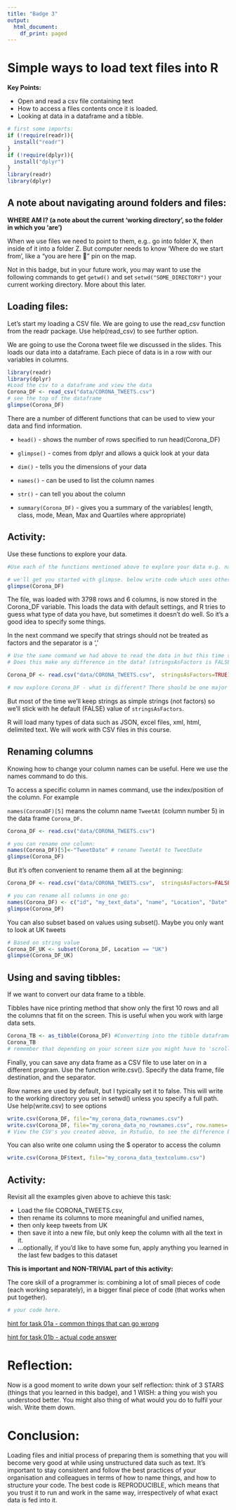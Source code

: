 ```yaml
---
title: "Badge 3"
output:
  html_document:
    df_print: paged
---
```


# Simple ways to load text files into R

**Key Points:**

-   Open and read a csv file containing text
-   How to access a files contents once it is loaded.
-   Looking at data in a dataframe and a tibble.

```r
# first some imports:
if (!require(readr)){
  install("readr")
}
if (!require(dplyr)){
  install("dplyr")
}
library(readr)
library(dplyr)
```

## A note about navigating around folders and files:

**WHERE AM I? (a note about the current 'working directory', so the folder in which you 'are')**

When we use files we need to point to them, e.g.. go into folder X, then inside of it into a folder Z. But computer needs to know 'Where do we start from', like a "you are here 📍" pin on the map.

Not in this badge, but in your future work, you may want to use the following commands to get `getwd()` and set `setwd("SOME_DIRECTORY")` your current working directory. More about this later.

## Loading files:

Let's start my loading a CSV file. We are going to use the read_csv function from the readr package. Use help(read_csv) to see further option.

We are going to use the Corona tweet file we discussed in the slides. This loads our data into a dataframe. Each piece of data is in a row with our variables in columns.

```r
library(readr)
library(dplyr)
#Load the csv to a dataframe and view the data
Corona_DF <- read_csv("data/CORONA_TWEETS.csv")
# see the top of the dataframe
glimpse(Corona_DF)
```

There are a number of different functions that can be used to view your data and find information.

-   `head()` - shows the number of rows specified to run head(Corona_DF)

-   `glimpse()` - comes from dplyr and allows a quick look at your data

-   `dim()` - tells you the dimensions of your data

-   `names()` - can be used to list the column names

-   `str()` - can tell you about the column

-   `summary(Corona_DF)` - gives you a summary of the variables( length, class, mode, Mean, Max and Quartiles where appropriate)

## Activity:

Use these functions to explore your data.

```r
#Use each of the functions mentioned above to explore your data e.g. names(Corona_DF). What do you see in it? What perspective on the data each of the functions give you?

# we'll get you started with glimpse. below write code which uses other functions in the same way
glimpse(Corona_DF) 

```

The file, was loaded with 3798 rows and 6 columns, is now stored in the Corona_DF variable. This loads the data with default settings, and R tries to guess what type of data you have, but sometimes it doesn't do well. So it's a good idea to specify some things.

In the next command we specify that strings should not be treated as factors and the separator is a ','

```r
# Use the same command we had above to read the data in but this time set stringsAsFactors to TRUE  
# Does this make any difference in the data? (stringsAsFactors is FALSE by default, so if you do not specify it at all, it will assume stringsAsFactors=FALSE)

Corona_DF <- read.csv("data/CORONA_TWEETS.csv",  stringsAsFactors=TRUE)

# now explore Corona_DF - what is different? There should be one major difference. Do not spend more than 2 minutes on this part.

```

But most of the time we'll keep strings as simple strings (not factors) so we'll stick with he default (FALSE) value of `stringsAsFactors`.

R will load many types of data such as JSON, excel files, xml, html, delimited text. We will work with CSV files in this course.

## Renaming columns

Knowing how to change your column names can be useful. Here we use the names command to do this.

To access a specific column in names command, use the index/position of the column. For example

`names(CoronaDF)[5]` means the column name `TweetAt` (column number 5) in the data frame `Corona_DF.`

```r
Corona_DF <- read.csv("data/CORONA_TWEETS.csv")

# you can rename one column:
names(Corona_DF)[5]<-"TweetDate" # rename TweetAt to TweetDate
glimpse(Corona_DF)
```

But it's often convenient to rename them all at the beginning:

```r
Corona_DF <- read.csv("data/CORONA_TWEETS.csv",  stringsAsFactors=FALSE)

# you can rename all columns in one go:
names(Corona_DF) <- c("id", "my_text_data", "name", "Location", "Date", "Sentiment")
glimpse(Corona_DF)
```

You can also subset based on values using subset(). Maybe you only want to look at UK tweets

```r
# Based on string value
Corona_DF_UK <- subset(Corona_DF, Location == "UK") 
glimpse(Corona_DF_UK)
```

## Using and saving tibbles:

If we want to convert our data frame to a tibble.

Tibbles have nice printing method that show only the first 10 rows and all the columns that fit on the screen. This is useful when you work with large data sets.

```r
Corona_TB <- as_tibble(Corona_DF) #Converting into the tibble dataframe
Corona_TB
# remember that depending on your screen size you might have to 'scroll to the right with ▶ arrow'
```

Finally, you can save any data frame as a CSV file to use later on in a different program. Use the function write.csv(). Specify the data frame, file destination, and the separator.

Row names are used by default, but I typically set it to false. This will write to the working directory you set in setwd() unless you specify a full path.\
Use help(write.csv) to see options

```r
write.csv(Corona_DF, file="my_corona_data_rownames.csv")
write.csv(Corona_DF, file="my_corona_data_no_rownames.csv", row.names= FALSE)
# View the CSV's you created above, in Rstudio, to see the difference between two files!
```

You can also write one column using the \$ operator to access the column

```r
write.csv(Corona_DF$text, file="my_corona_data_textcolumn.csv")
```

## Activity:

Revisit all the examples given above to achieve this task:

-   Load the file CORONA_TWEETS.csv,
-   then rename its columns to more meaningful and unified names,
-   then only keep tweets from UK
-   then save it into a new file, but only keep the column with all the text in it.
-   ...optionally, if you'd like to have some fun, apply anything you learned in the last few badges to this dataset

**This is important and NON-TRIVIAL part of this activity:**

The core skill of a programmer is: combining a lot of small pieces of code (each working separately), in a bigger final piece of code (that works when put together).

```r
# your code here. 

```

[hint for task 01a - common things that can go wrong](./hints/hint_3_1a.Rmd)

[hint for task 01b - actual code answer](./hints/hint_3_1b.Rmd)

# Reflection:

Now is a good moment to write down your self reflection: think of 3 STARS (things that you learned in this badge), and 1 WISH: a thing you wish you understood better. You might also thing of what would you do to fulfil your wish. Write them down.

# Conclusion:

Loading files and initial process of preparing them is something that you will become very good at while using unstructured data such as text. It's important to stay consistent and follow the best practices of your organisation and colleagues in terms of how to name things, and how to structure your code. The best code is REPRODUCIBLE, which means that you trust it to run and work in the same way, irrespectively of what exact data is fed into it.
